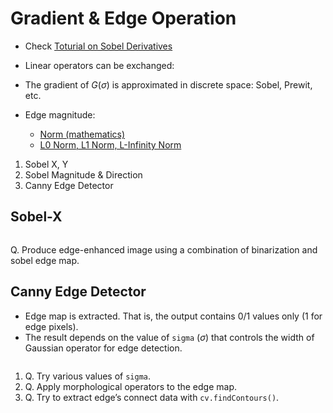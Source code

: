 
# Gradient & Edge Operation

- Check [Toturial on Sobel Derivatives](https://docs.opencv.org/3.4.3/d2/d2c/tutorial_sobel_derivatives.html)

- Linear operators can be exchanged:

- The gradient of $G(\sigma)$ is approximated in discrete space: Sobel, Prewit, etc.


- Edge magnitude:

  - [Norm (mathematics)](https://en.wikipedia.org/wiki/Norm_(mathematics))
  - [L0 Norm, L1 Norm, L-Infinity Norm](https://medium.com/@montjoile/l0-norm-l1-norm-l2-norm-l-infinity-norm-7a7d18a4f40c)
  
1. Sobel X, Y
1. Sobel Magnitude & Direction
1. Canny Edge Detector

## Sobel-X

```python
```

Q. Produce edge-enhanced image using a combination of binarization and sobel edge map.

## Canny Edge Detector

- Edge map is extracted. That is, the output contains 0/1 values only (1 for edge pixels).
- The result depends on the value of `sigma` ($\sigma$) that controls the width of Gaussian operator for edge detection.

```python
```

1. Q. Try various values of `sigma`.
1. Q. Apply morphological operators to the edge map.
1. Q. Try to extract edge's connect data with `cv.findContours()`.

